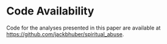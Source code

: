 # Code Availability {.unnumbered}

Code for the analyses presented in this paper are available at <https://github.com/jackbhuber/spiritual_abuse>.
